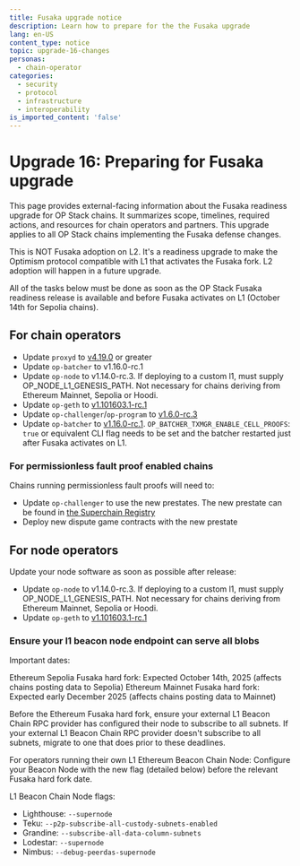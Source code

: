 ```yaml
---
title: Fusaka upgrade notice
description: Learn how to prepare for the the Fusaka upgrade
lang: en-US
content_type: notice
topic: upgrade-16-changes
personas:
  - chain-operator
categories:
  - security
  - protocol
  - infrastructure
  - interoperability
is_imported_content: 'false'
---
```



# Upgrade 16: Preparing for Fusaka upgrade

This page provides external-facing information about the Fusaka readiness upgrade for OP Stack chains. It summarizes scope, timelines, required actions, and resources for chain operators and partners. This upgrade applies to all OP Stack chains implementing the Fusaka defense changes.

This is NOT Fusaka adoption on L2. It's a readiness upgrade to make the Optimism protocol compatible with L1 that activates the Fusaka fork. L2 adoption will happen in a future upgrade.

<Callout type="info">
  All of the tasks below must be done as soon as the OP Stack Fusaka readiness release is available and before Fusaka activates on L1 (October 14th for Sepolia chains).
</Callout>

## For chain operators

*   Update `proxyd` to [v4.19.0](https://github.com/ethereum-optimism/infra/releases/tag/proxyd%2Fv4.19.0) or greater
*   Update `op-batcher` to v1.16.0-rc.1
*   Update `op-node` to v1.14.0-rc.3. If deploying to a custom l1, must supply OP_NODE_L1_GENESIS_PATH. Not necessary for chains deriving from Ethereum Mainnet, Sepolia or Hoodi.
*   Update `op-geth` to [v1.101603.1-rc.1](https://github.com/ethereum-optimism/op-geth/releases/tag/v1.101603.1-rc.1)
*   Update `op-challenger`/`op-program` to [v1.6.0-rc.3](https://github.com/ethereum-optimism/optimism/releases/tag/op-challenger%2Fv1.6.0-rc.3)
*   Update `op-batcher` to [v1.16.0-rc.1](https://github.com/ethereum-optimism/optimism/releases/tag/op-batcher%2Fv1.16.0-rc.1). 	`OP_BATCHER_TXMGR_ENABLE_CELL_PROOFS`: `true` or equivalent CLI flag needs to be set and the batcher restarted just after Fusaka activates on L1. 


### For permissionless fault proof enabled chains

Chains running permissionless fault proofs will need to:

*   Update `op-challenger` to use the new prestates. The new prestate can be found in [the Superchain Registry](https://github.com/ethereum-optimism/superchain-registry/blob/main/validation/standard/standard-prestates.toml)
*   Deploy new dispute game contracts with the new prestate

## For node operators

Update your node software as soon as possible after release: 
*   Update `op-node` to v1.14.0-rc.3. If deploying to a custom l1, must supply OP_NODE_L1_GENESIS_PATH. Not necessary for chains deriving from Ethereum Mainnet, Sepolia or Hoodi.
*   Update `op-geth` to [v1.101603.1-rc.1](https://github.com/ethereum-optimism/op-geth/releases/tag/v1.101603.1-rc.1)

### Ensure your l1 beacon node endpoint can serve all blobs

Important dates:

Ethereum Sepolia Fusaka hard fork: Expected October 14th, 2025 (affects chains posting data to Sepolia)
Ethereum Mainnet Fusaka hard fork: Expected early December 2025 (affects chains posting data to Mainnet)

Before the Ethereum Fusaka hard fork, ensure your external L1 Beacon Chain RPC provider has configured their node to subscribe to all subnets.
If your external L1 Beacon Chain RPC provider doesn't subscribe to all subnets, migrate to one that does prior to these deadlines.

For operators running their own L1 Ethereum Beacon Chain Node:
Configure your Beacon Node with the new flag (detailed below) before the relevant Fusaka hard fork date.

L1 Beacon Chain Node flags:

* Lighthouse:	`--supernode`
* Teku:	`--p2p-subscribe-all-custody-subnets-enabled`
* Grandine:	`--subscribe-all-data-column-subnets`
* Lodestar:	`--supernode`
* Nimbus:	`--debug-peerdas-supernode`